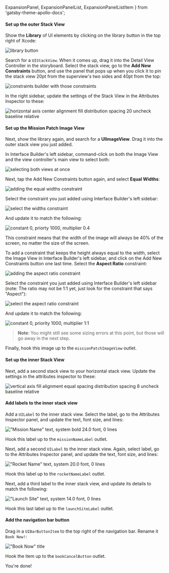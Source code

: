   ExpansionPanel,
  ExpansionPanelList,
  ExpansionPanelListItem
} from 'gatsby-theme-apollo-docs';

<ExpansionPanel title="Setting up the Detail UI">

<ExpansionPanelList>
<ExpansionPanelListItem number="1">

<h4>Set up the outer Stack View</h4>

Show the **Library** of UI elements by clicking on the library button in the top right of Xcode:

![library button](../images/library_button.png)

Search for a `UIStackView`. When it comes up, drag it into the Detail View Controller in the storyboard. Select the stack view, go to the **Add New Constraints** button, and use the panel that pops up when you click it to pin the stack view 20pt from the superview's two sides and 40pt from the top:

![constraints builder with those constraints](../images/outer_stack_constraints.png)

In the right sidebar, update the settings of the Stack View in the Attributes Inspector to these:

![horizontal axis center alignment fill distribution spacing 20 uncheck baseline relative](../images/outer_stack_view_setup.png)

</ExpansionPanelListItem>
<ExpansionPanelListItem number="2">

<h4>Set up the Mission Patch Image View</h4>

Next, show the library again, and search for a **UIImageView**. Drag it into the outer stack view you just added. 

In Interface Builder's left sidebar, command-click on both the Image View and the view controller's main view to select both:

![selecting both views at once](../images/select_view_and_imageview.png)

Next, tap the Add New Constraints button again, and select **Equal Widths**:

![adding the equal widths constraint](../images/equal_widths_constraint.png)

Select the constraint you just added using Interface Builder's left sidebar:

![select the widths constraint](../images/select_widths_constraint.png)

And update it to match the following:

![constant 0, priorty 1000, multiplier 0.4](../images/equal_widths_multiplier.png)

This constraint means that the width of the image will always be 40% of the screen, no matter the size of the screen. 

To add a constraint that keeps the height always equal to the width, select the Image View in Interface Builder's left sidebar, and click on the Add New Constraints button one last time. Select the **Aspect Ratio** constraint:

![adding the aspect ratio constraint](../images/aspect_ratio_constraint.png)

Select the constraint you just added using Interface Builder's left sidebar (note: The ratio may not be 1:1 yet, just look for the constraint that says "Aspect"):

![select the aspect ratio constraint](../images/select_aspect_constraint.png)

And update it to match the following: 

![constant 0, priority 1000, multiplier 1:1](../images/aspect_ratio_multiplier.png)

> **Note**: You might still see some sizing errors at this point, but those will go away in the next step.

Finally, hook this image up to the `missionPatchImageView` outlet.

</ExpansionPanelListItem>
<ExpansionPanelListItem number="3">

<h4>Set up the inner Stack View</h4>

Next, add a second stack view to your horizontal stack view. Update the settings in the attributes inspector to these:

![vertical axis fill alignment equal spacing distribution spacing 8 uncheck baseline relative](../images/label_stack_view_setup.png)

</ExpansionPanelListItem>
<ExpansionPanelListItem number="4">

<h4>Add labels to the inner stack view</h4>

Add a `UILabel` to the inner stack view. Select the label, go to the Attributes Inspector panel, and update the text, font size, and lines:

!["Mission Name" text, system bold 24.0 font, 0 lines](../images/mission_name_label.png)

Hook this label up to the `missionNameLabel` outlet.

Next, add a second `UILabel` to the inner stack view. Again, select  label, go to the Attributes Inspector panel, and update the text, font size, and lines:

!["Rocket Name" text, system 20.0 font, 0 lines](../images/rocket_name_label.png)

Hook this label up to the `rocketNameLabel` outlet.

Next, add a third label to the inner stack view, and update its details to match the following:

!["Launch Site" text, system 14.0 font, 0 lines](../images/launch_site_label.png)

Hook this last label up to the `launchSiteLabel` outlet.

</ExpansionPanelListItem>
<ExpansionPanelListItem number="5">

<h4>Add the navigation bar button</h4>

Drag in a `UIBarButtonItem` to the top right of the navigation bar. Rename it `Book Now!`:

!["Book Now" title](../images/bar_item_title.png)

Hook the item up to the `bookCancelButton` outlet. 

</ExpansionPanelListItem>
<ExpansionPanelListItem number="check">
  You're done!
</ExpansionPanelListItem>
</ExpansionPanelList>
</ExpansionPanel>
